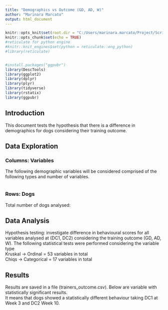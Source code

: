 ```yaml
---
title: "Demographics vs Outcome (GD, AD, W)"
author: "Marinara Marcato"
output: html_document
---
```

```r
knitr::opts_knit$set(root.dir = "C:/Users/marinara.marcato/Project/Scripts/dog_ethogram")
knitr::opts_chunk$set(echo = TRUE)
#reticulate for python engine
#knitr::knit_engines$set(python = reticulate::eng_python)
#library(reticulate)


#install.packages("ggpubr")
library(DescTools)
library(ggplot2)
library(dplyr)
library(plyr)
library(tidyverse)
library(rstatix)
library(ggpubr)
```

## Introduction 
This document tests the hypothesis that there is a difference in demographics for dogs considering their training outcome.

## Data Exploration
### Columns: Variables
The following demographic variables will be considered comprised of the following types and number of variables.

```r

```


### Rows: Dogs
Total number of dogs analysed:


## Data Analysis
Hypothesis testing: investigate difference in behavioural scores for all variables analysed at (DC1, DC2) considering the training outcome (GD, AD, W). 
The following statistical tests were performed considering the variable type  <br>
Kruskal -> Ordinal = 53 variables in total<br>
Chiqs -> Categorical = 17 variables in total<br>


## Results
Results are saved in a file (trainers_outcome.csv). Below are variable with statistically significant results. <br>
It means that dogs showed a statistically different behaviour taking DC1 at Week 3 and DC2 Week 10. 
